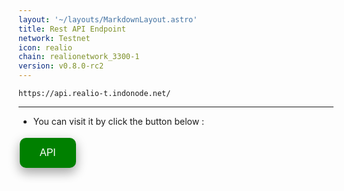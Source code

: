 ```yaml
---
layout: '~/layouts/MarkdownLayout.astro'
title: Rest API Endpoint
network: Testnet
icon: realio
chain: realionetwork_3300-1
version: v0.8.0-rc2
---
```

```
https://api.realio-t.indonode.net/
```
--------------

- You can visit it by click the button below :
<a href="https://api.realio-t.indonode.net/" target="_blank">
  <button style="background-color: green; border: none; color: white; padding: 15px 32px; text-align: center; text-decoration: none; display: inline-block; font-size: 16px; margin: 4px 2px; cursor: pointer; border-radius: 10px; box-shadow: 0 8px 16px 0 rgba(0,0,0,0.2), 0 6px 20px 0 rgba(0,0,0,0.19);" onmouseover="this.style.boxShadow='0 0 0 4px rgba(0,255,0,0.5)'" onmouseout="this.style.boxShadow='0 8px 16px 0 rgba(0,0,0,0.2), 0 6px 20px 0 rgba(0,0,0,0.19)'">API</button>
</a>